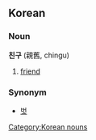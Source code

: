 ==Korean==
===Noun===
'''친구''' (親舊, chingu)

# [[friend]]

===Synonym===
*[[벗]]
[[Category:Korean nouns]]